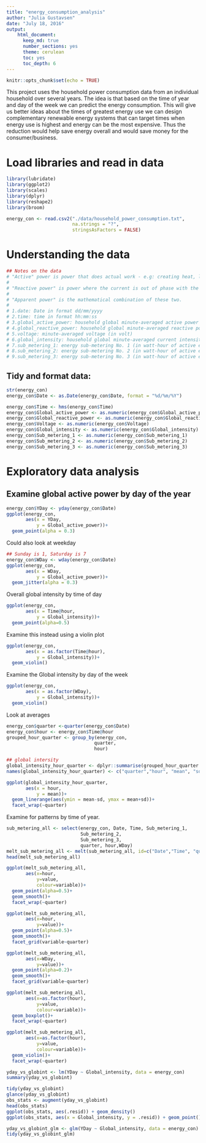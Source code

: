 ```yaml
---
title: "energy_consumption_analysis"
author: "Julia Gustavsen"
date: "July 18, 2016"
output: 
    html_document:
      keep_md: true
      number_sections: yes
      theme: cerulean
      toc: yes
      toc_depth: 6 
---
```


```r
knitr::opts_chunk$set(echo = TRUE)
```
This project uses the household power consumption data from an individual household over several years. The idea is that based on the time of year and day of the week we can predict the energy consumption. This will give us better ideas about the times of greatest energy use we can design complementary renewable energy systems that can target times when energy use is highest and energy can be the most expensive. Thus the reduction would help save energy overall and would save money for the consumer/business. 

# Load libraries and read in data
```r
library(lubridate)
library(ggplot2)
library(scales)
library(dplyr)
library(reshape2)
library(broom)
```



```r
energy_con <- read.csv2("./data/household_power_consumption.txt",
                        na.strings = "?",
                        stringsAsFactors = FALSE)
```

# Understanding the data

```r
## Notes on the data
# "Active" power is power that does actual work - e.g: creating heat, lifting loads, etc.
# 
# "Reactive power" is power where the current is out of phase with the voltage, and the "Volts x amps" doesn't do any real work.  Current that charges a capacitor, for example or current that creates the magnetic field around a coil for another.  
# 
# "Apparent power" is the mathematical combination of these two.
# 
# 1.date: Date in format dd/mm/yyyy 
# 2.time: time in format hh:mm:ss 
# 3.global_active_power: household global minute-averaged active power (in kilowatt) 
# 4.global_reactive_power: household global minute-averaged reactive power (in kilowatt) 
# 5.voltage: minute-averaged voltage (in volt) 
# 6.global_intensity: household global minute-averaged current intensity (in ampere) 
# 7.sub_metering_1: energy sub-metering No. 1 (in watt-hour of active energy). It corresponds to the kitchen, containing mainly a dishwasher, an oven and a microwave (hot plates are not electric but gas powered). 
# 8.sub_metering_2: energy sub-metering No. 2 (in watt-hour of active energy). It corresponds to the laundry room, containing a washing-machine, a tumble-drier, a refrigerator and a light. 
# 9.sub_metering_3: energy sub-metering No. 3 (in watt-hour of active energy). It corresponds to an electric water-heater and an air-conditioner.
```

## Tidy and format data:

```r
str(energy_con)
energy_con$Date <- as.Date(energy_con$Date, format = "%d/%m/%Y")

energy_con$Time <- hms(energy_con$Time)
energy_con$Global_active_power <- as.numeric(energy_con$Global_active_power)
energy_con$Global_reactive_power <- as.numeric(energy_con$Global_reactive_power)
energy_con$Voltage <- as.numeric(energy_con$Voltage)
energy_con$Global_intensity <- as.numeric(energy_con$Global_intensity)
energy_con$Sub_metering_1 <- as.numeric(energy_con$Sub_metering_1)
energy_con$Sub_metering_2 <- as.numeric(energy_con$Sub_metering_2)
energy_con$Sub_metering_3 <- as.numeric(energy_con$Sub_metering_3)

```


# Exploratory data analysis

## Examine global active power by day of the year
```r
energy_con$YDay <- yday(energy_con$Date)
ggplot(energy_con,
       aes(x = YDay,
           y = Global_active_power))+
  geom_point(alpha = 0.3)
```

Could also look at weekday
```r
## Sunday is 1, Saturday is 7
energy_con$WDay <- wday(energy_con$Date)
ggplot(energy_con,
       aes(x = WDay,
           y = Global_active_power))+
  geom_jitter(alpha = 0.3)

```

Overall global intensity by time of day
```r
ggplot(energy_con,
       aes(x = Time@hour, 
           y = Global_intensity))+
  geom_point(alpha=0.5)
```

Examine this instead using a violin plot
```r
ggplot(energy_con,
       aes(x = as.factor(Time@hour), 
           y = Global_intensity))+
  geom_violin()
```

Examine the Global intensity by day of the week
```r
ggplot(energy_con,
       aes(x = as.factor(WDay), 
           y = Global_intensity))+
  geom_violin()
```


Look at averages

```r
energy_con$quarter <-quarter(energy_con$Date)
energy_con$hour <- energy_con$Time@hour
grouped_hour_quarter <- group_by(energy_con,
                                quarter,
                                hour)
```

```r
## global intersity
global_intensity_hour_quarter <- dplyr::summarise(grouped_hour_quarter , mean=mean(Global_intensity, na.rm=TRUE), sd=sd(Global_intensity, na.rm=TRUE))
names(global_intensity_hour_quarter) <- c("quarter","hour", "mean", "sd")
```

```r
ggplot(global_intensity_hour_quarter,
       aes(x = hour,
           y = mean))+
  geom_linerange(aes(ymin = mean-sd, ymax = mean+sd))+
  facet_wrap(~quarter)
```


Examine for patterns by time of year. 


```r
sub_metering_all <- select(energy_con, Date, Time, Sub_metering_1,
                           Sub_metering_2,
                           Sub_metering_3,
                           quarter, hour,WDay)
melt_sub_metering_all <- melt(sub_metering_all, id=c("Date","Time", "quarter", "hour", "WDay"))
head(melt_sub_metering_all)
```

```r
ggplot(melt_sub_metering_all,
       aes(x=hour,
           y=value,
           colour=variable))+
  geom_point(alpha=0.5)+
  geom_smooth()+
  facet_wrap(~quarter)
```


```r
ggplot(melt_sub_metering_all,
       aes(x=hour,
           y=value))+
  geom_point(alpha=0.5)+
  geom_smooth()+
  facet_grid(variable~quarter)
```


```r
ggplot(melt_sub_metering_all,
       aes(x=WDay,
           y=value))+
  geom_point(alpha=0.2)+
  geom_smooth()+
  facet_grid(variable~quarter)
```


```r
ggplot(melt_sub_metering_all,
       aes(x=as.factor(hour),
           y=value,
           colour=variable))+
  geom_boxplot()+
  facet_wrap(~quarter)
```


```r
ggplot(melt_sub_metering_all,
       aes(x=as.factor(hour),
           y=value,
           colour=variable))+
  geom_violin()+
  facet_wrap(~quarter)
```


```r
yday_vs_globint <- lm(YDay ~ Global_intensity, data = energy_con)
summary(yday_vs_globint)
```

```r

tidy(yday_vs_globint)
glance(yday_vs_globint)
obs_stats <- augment(yday_vs_globint)
head(obs_stats)
ggplot(obs_stats, aes(.resid)) + geom_density()
ggplot(obs_stats, aes(x = Global_intensity, y = .resid)) + geom_point() + geom_hline(yintercept=0)
```

```r
yday_vs_globint_glm <- glm(YDay ~ Global_intensity, data = energy_con)
tidy(yday_vs_globint_glm)
```


